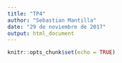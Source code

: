 ```yaml
---
title: "TP4"
author: "Sebastian Mantilla"
date: "29 de noviembre de 2017"
output: html_document
---
```


```r
knitr::opts_chunk$set(echo = TRUE)
```
